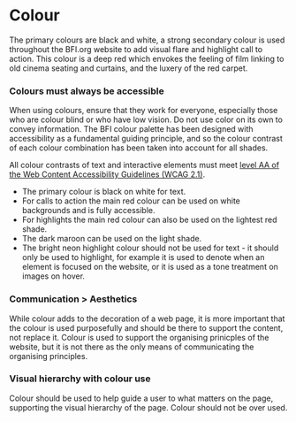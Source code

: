 

<Meta title="Docs|Visual Language/2 Colour" />

# Colour
The primary colours are black and white, a strong secondary colour is used throughout the BFI.org website to add visual flare and highlight call to action. This colour is a deep red which envokes the feeling of film linking to old cinema seating and curtains, and the luxery of the red carpet.


### Colours must always be accessible
When using colours, ensure that they work for everyone, especially those who are colour blind or who have low vision. Do not use color on its own to convey information. The BFI colour palette has been designed with accessibility as a fundamental guiding principle, and so the colour contrast of each colour combination has been taken into account for all shades. 

All colour contrasts of text and interactive elements must meet [level AA of the Web Content Accessibility Guidelines (WCAG 2.1)](https://www.w3.org/TR/WCAG21/#contrast-minimum).

- The primary colour is black on white for text.
- For calls to action the main red colour can be used on white backgrounds and is fully accessible.
- For highlights the main red colour can also be used on the lightest red shade.
- The dark maroon can be used on the light shade.
- The bright neon highlight colour should not be used for text - it should only be used to highlight, for example it is used to denote when an element is focused on the website, or it is used as a tone treatment on images on hover.

### Communication > Aesthetics
While colour adds to the decoration of a web page, it is more important that the colour is used purposefully and should be there to support the content, not replace it. Colour is used to support the organising prinicples of the website, but it is not there as the only means of communicating the organising principles.

### Visual hierarchy with colour use
Colour should be used to help guide a user to what matters on the page, supporting the visual hierarchy of the page. Colour should not be over used.

<ColorPalette>
    <ColorItem 
        title="BFI.org Primary colours" 
        subtitle="BFI's primary colours for web are white and an off-black." 
        colors={[theme.black, theme.white]} />
    <ColorItem 
        title="BFI.org secondary colour" 
        subtitle="BFI's secondary colour, a deep red that envokes the feeling of film, with a connection to movie screenings, cinema seats & curtains, and the luxery of red carpet." 
        colors={[theme.primary]} />
    <ColorItem 
        title="Shades & highlights" 
        subtitle="A dark shade, a bright shade used only for highlights, and two lighter shades used for backgrounds." 
        colors={[theme.dark, theme.focus, theme.light, theme.lightest]} />
</ColorPalette>